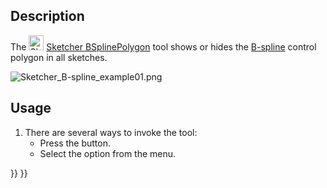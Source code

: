 <languages/>

{{Docnav
|[[Sketcher_BSplineDegree|Show/hide B-spline degree]]
|[[Sketcher_BSplineComb|Show/hide B-spline curvature comb]]
|[[Sketcher_Workbench|Sketcher]]
|IconL=Sketcher_BSplineDegree.svg
|IconR=Sketcher_BSplineComb.svg
|IconC=Workbench_Sketcher.svg
}}

{{GuiCommand
|Name=Sketcher BSplinePolygon
|MenuLocation=Sketch → Sketcher visual → Show/hide B-spline information layer → Show/hide B-spline control polygon
|Workbenches=[[Sketcher_Workbench|Sketcher]]
|Version=0.17
|SeeAlso=[[Sketcher_CreateBSpline|Sketcher CreateBSpline]]
}}

==Description==

The [[Image:Sketcher_BSplinePolygon.svg|24px]] [[Sketcher_BSplinePolygon|Sketcher BSplinePolygon]] tool shows or hides the [[B-Splines|B-spline]] control polygon in all sketches.

[[File:Sketcher B-spline example01.png]]
{{Caption|The control polygon (green straight lines) connects the control points (marked with dark yellow weight circles).}}

==Usage==

# There are several ways to invoke the tool:
#* Press the {{Button|[[Image:Sketcher_BSplinePolygon.svg|16px]] [[Sketcher_BSplinePolygon|Show/hide B-spline control polygon]]}} button.
#* Select the {{MenuCommand|Sketch → Sketcher visual → Show/hide B-spline information layer → [[Image:Sketcher_BSplinePolygon.svg|16px]] Show/hide B-spline control polygon}} option from the menu.


{{Docnav
|[[Sketcher_BSplineDegree|Show/hide B-spline degree]]
|[[Sketcher_BSplineComb|Show/hide B-spline curvature comb]]
|[[Sketcher_Workbench|Sketcher]]
|IconL=Sketcher_BSplineDegree.svg
|IconR=Sketcher_BSplineComb.svg
|IconC=Workbench_Sketcher.svg
}}

{{Sketcher_Tools_navi{{#translation:}}}}
{{Userdocnavi{{#translation:}}}}